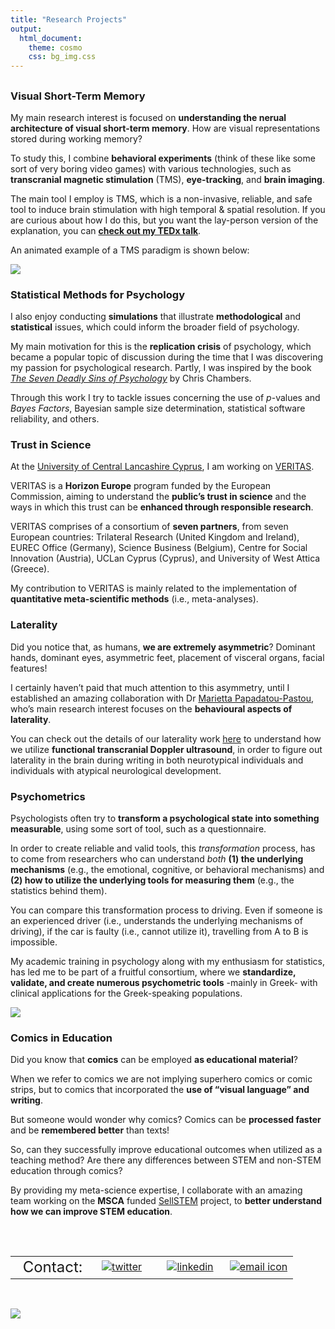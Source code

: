 ```yaml
---
title: "Research Projects"
output:
  html_document:
    theme: cosmo
    css: bg_img.css
---
```



##  {.tabset .tabset-dropdown} 
### Visual Short-Term Memory
My main research interest is focused on **understanding the nerual architecture of visual short-term memory**. How are visual representations stored during working memory?

To study this, I combine **behavioral experiments** (think of these like some sort of very boring video games) with various technologies, such as **transcranial magnetic stimulation** (TMS), **eye-tracking**, and **brain imaging**. 

The main tool I employ is TMS, which is a non-invasive, reliable, and safe tool to induce brain stimulation with high temporal & spatial resolution. If you are curious about how I do this, but you want the lay-person version of the explanation, you can [**check out my TEDx talk**](https://www.ted.com/talks/phivos_phylactou_beyond_what_our_eyes_perceive "Beyond what our Eyes Perceive").

An animated example of a TMS paradigm is shown below:

<img align="center" src="/files/TMS_example.gif">

### Statistical Methods for Psychology
I also enjoy conducting **simulations** that illustrate **methodological** and **statistical** issues, which could inform the broader field of psychology.

My main motivation for this is the **replication crisis** of psychology, which became a popular topic of discussion during the time that I was discovering my passion for psychological research. Partly, I was inspired by the book [*The Seven Deadly Sins of Psychology*](https://books.google.com.cy/books/about/The_Seven_Deadly_Sins_of_Psychology.html?id=fPqVDwAAQBAJ&redir_esc=y) by Chris Chambers.

Through this work I try to tackle issues concerning the use of *p*-values and *Bayes Factors*, Bayesian sample size determination, statistical software reliability, and others.


### Trust in Science
At the [University of Central Lancashire Cyprus](https://www.uclancyprus.ac.cy), I am working on [VERITAS](https://www.uclancyprus.ac.cy/enarktiria-synantisi-toy-neoy-ereyni/).

VERITAS is a **Horizon Europe** program funded by the European Commission, aiming to understand the **public’s trust in science** and the ways in which this trust can be **enhanced through responsible research**.

VERITAS comprises of a consortium of **seven partners**, from seven European countries: Trilateral Research (United Kingdom and Ireland), EUREC Office (Germany), Science Business (Belgium), Centre for Social Innovation (Austria), UCLan Cyprus (Cyprus), and University of West Attica (Greece).

My contribution to VERITAS is mainly related to the implementation of **quantitative meta-scientific methods** (i.e., meta-analyses).

### Laterality
Did you notice that, as humans, **we are extremely asymmetric**?
Dominant hands, dominant eyes, asymmetric feet, placement of visceral organs, facial features!

I certainly haven't paid that much attention to this asymmetry, until I established an amazing collaboration with Dr [Marietta Papadatou-Pastou](https://www.mpapadatoupastou.com/#info), who's main research interest focuses on the **behavioural aspects of laterality**. 

You can check out the details of our laterality work [here](https://www.mpapadatoupastou.com/project/laterality/) to understand how we utilize **functional transcranial Doppler ultrasound**, in order to figure out laterality in the brain during writing in both neurotypical individuals and individuals with atypical neurological development.  

### Psychometrics
Psychologists often try to **transform a psychological state into something measurable**, using some sort of tool, such as a questionnaire.

In order to create reliable and valid tools, this *transformation* process, has to come from researchers who can understand *both* **(1) the underlying mechanisms** (e.g., the emotional, cognitive, or behavioral mechanisms) and **(2) how to utilize the underlying tools for measuring them** (e.g., the statistics behind them).

You can compare this transformation process to driving. 
Even if someone is an experienced driver (i.e., understands the underlying mechanisms of driving), if the car is faulty (i.e., cannot utilize it), travelling from A to B is impossible.

My academic training in psychology along with my enthusiasm for statistics, has led me to be part of a fruitful consortium, where we **standardize, validate, and create numerous psychometric tools** -mainly in Greek- with clinical applications for the Greek-speaking populations.

<img align="center" src="/files/psychometrics.png">

### Comics in Education
Did you know that **comics** can be employed **as educational material**? 

When we refer to comics we are not implying superhero comics or comic strips, but to comics that incorporated the **use of “visual language” and writing**. 

But someone would wonder why comics?
Comics can be **processed faster** and be **remembered better** than texts!

So, can they successfully improve educational outcomes when utilized as a teaching method? Are there any differences between STEM and non-STEM education through comics? 

By providing my meta-science expertise, I collaborate with an amazing team working on the **MSCA** funded [SellSTEM](https://sellstem.eu) project, to **better understand how we can improve STEM education**.


##


<br>

|         |        |        |        |
|--------:|:------:|:------:|:------:| 
|<font size="5">Contact:|[![twitter](/files/twitterLogo.png)](https://twitter.com/phivph)|[![linkedin](/files/linkedInLogo.png)](https://www.linkedin.com/in/phivos-phylactou-137113176/)|[![email icon](/files/emailLogo.png)](mailto:pp.phylactou@edu.cut.ac.cy)|

<br>

<img align="center" src="/files/mylogo_long.png">


